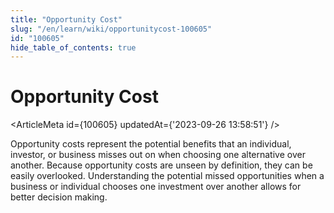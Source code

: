 ```yaml
---
title: "Opportunity Cost"
slug: "/en/learn/wiki/opportunitycost-100605"
id: "100605"
hide_table_of_contents: true
---
```



# Opportunity Cost

<ArticleMeta id={100605} updatedAt={'2023-09-26 13:58:51'} />
<div className='border-solid border-b border-t-0 my-4 border-[var(--ifm-color-gray-300)]' />

Opportunity costs represent the potential benefits that an individual, investor, or business misses out on when choosing one alternative over another. Because opportunity costs are unseen by definition, they can be easily overlooked. Understanding the potential missed opportunities when a business or individual chooses one investment over another allows for better decision making.
